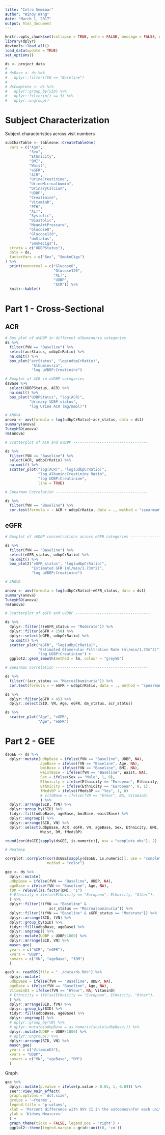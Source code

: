 ```yaml
---
title: "Intro Seminar"
author: "Windy Wang"
date: "March 1, 2017"
output: html_document
---
```


```r
knitr::opts_chunk$set(collapse = TRUE, echo = FALSE, message = FALSE, warning = FALSE)
library(dplyr)
devtools::load_all()
load_data(update = TRUE)
set_options()
```

```r
ds <- project_data
# 
# dsBase <- ds %>% 
#   dplyr::filter(fVN == "Baseline")
# 
# dsComplete <- ds %>% 
#   dplyr::group_by(SID) %>%
#   dplyr::filter(n() == 3) %>%
#   dplyr::ungroup()
```


Subject Characterization
========================

Subject characteristics across visit numbers
```r

subCharTable <- tableone::CreateTableOne(
  vars = c("Age",
           "Sex",
           "Ethnicity",
           "BMI",
           "Waist",
           "eGFR",
           "ACR",
           "UrineCreatinine",
           "UrineMicroalbumin",
           "UrinaryCalcium",
           "UDBP",
           "Creatinine",
           "VitaminD",
           "PTH",
           "ALT",
           "Systolic",
           "Diastolic",
           "MeanArtPressure",
           "Glucose0",
           "Glucose120",
           "dmStatus",
           "SmokeCigs"),
  strata = c("UDBPStatus"),
  data = ds,
  factorVars = c("Sex", "SmokeCigs")
) %>% 
  print(nonnormal = c("Glucose0",
                      "Glucose120",
                      "ALT",
                      "UDBP",
                      "ACR")) %>% 
  knitr::kable()
```


Part 1 - Cross-Sectional
========================

## ACR

```r

# Box plot of uVDBP in different albuminuria categories
ds %>% 
  filter(fVN == "Baseline") %>% 
  select(acrStatus, udbpCrRatio) %>%
  na.omit() %>%
  box_plot("acrStatus", "log(udbpCrRatio)", 
            "Albuminuria",
            "log uVDBP:Creatinine")

# Boxplot of ACR in uVDBP categories
dsBase %>% 
  select(UDBPStatus, ACR) %>% 
  na.omit() %>% 
  box_plot("UDBPStatus", "log(ACR)",
           "Urinary VDBP status",
           "log Urine ACR (mg/mmol)")

# ANOVA
anova <- aov(formula = log(udbpCrRatio)~acr_status, data = ds1)
summary(anova)
TukeyHSD(anova)
rm(anova)
```

```r

# Scatterplot of ACR and uVDBP ----------------------------------

ds %>% 
  filter(fVN == "Baseline") %>% 
  select(ACR, udbpCrRatio) %>% 
  na.omit() %>% 
  scatter_plot("log(ACR)", "log(udbpCrRatio)",
               "log Albumin:Creatinine Ratio",
               "log UDBP:Creatinine",
               line = TRUE)

# Spearman Correlation ------------------------------------------

ds %>% 
  filter(fVN == "Baseline") %>% 
  cor.test(formula = ~ ACR + udbpCrRatio, data = ., method = "spearman")
```


## eGFR

```r

# Boxplot of uVDBP concentrations across eGFR categories --------------

ds %>% 
  filter(fVN == "Baseline") %>% 
  select(eGFR_status, udbpCrRatio) %>% 
  na.omit() %>% 
  box_plot2("eGFR_status", "log(udbpCrRatio)", 
            "Estimated GFR (ml/min/1.73m^2)",
            "log uVDBP:Creatinine")

# ANOVA

anova <- aov(formula = log(udbpCrRatio)~eGFR_status, data = ds1)
summary(anova)
TukeyHSD(anova)
rm(anova)
```

```r

# Scatterplot of eGFR and uVDBP ----------------------------------

ds %>% 
  dplyr::filter(!(eGFR_status == "Moderate")) %>% 
  dplyr::filter(eGFR < 150) %>% 
  dplyr::select(eGFR, udbpCrRatio) %>% 
  na.omit() %>% 
  scatter_plot("eGFR", "log(udbpCrRatio)",
               "Estimated Glomerular Filtration Rate (ml/min/1.73m^2)",
               "log UDBP:Creatinine") +
  ggplot2::geom_smooth(method = lm, colour = "grey50")

# Spearman Correlation ------------------------------------------

ds %>% 
  filter(!(acr_status == "Macroalbuminuria")) %>% 
  cor.test(formula = ~ eGFR + udbpCrRatio, data = ., method = "spearman")
```

```r
ds %>% 
  dplyr::filter(eGFR < 45) %>% 
  dplyr::select(SID, VN, Age, eGFR, dm_status, acr_status)

ds %>% 
  scatter_plot("Age", "eGFR",
               "Age", "eGFR")
```


Part 2 - GEE
============

```r
dsGEE <- ds %>% 
  dplyr::mutate(udbpBase = ifelse(fVN == "Baseline", UDBP, NA),
                ageBase = ifelse(fVN == "Baseline", Age, NA),
                bmiBase = ifelse(fVN == "Baseline", BMI, NA),
                waistBase = ifelse(fVN == "Baseline", Waist, NA), 
                Sex = ifelse(Sex == "Male", 1, 0),
                Ethnicity = ifelse(Ethnicity == "European", Ethnicity, "Other"),
                Ethnicity = ifelse(Ethnicity == "European", 0, 1),
                fMedsBP = ifelse(fMedsBP == "Yes", 1, 0)
                # vitdBase = ifelse(fVN == "6Year", NA, VitaminD)
                ) %>% 
  dplyr::arrange(SID, fVN) %>% 
  dplyr::group_by(SID) %>% 
  tidyr::fill(udbpBase, ageBase, bmiBase, waistBase) %>% 
  dplyr::ungroup() %>%
  dplyr::arrange(SID, VN) %>% 
  dplyr::select(udbpBase, ACR, eGFR, VN, ageBase, Sex, Ethnicity, BMI, 
                Waist, DM, fMedsBP)

round(cor(dsGEE[sapply(dsGEE, is.numeric)], use = "complete.obs"), 2)

# Heatmap

corrplot::corrplot(cor(dsGEE[sapply(dsGEE, is.numeric)], use = "complete.obs"),
                   method = "color")

```


```r

gee <- ds %>%
  dplyr::mutate(
  udbpBase = ifelse(fVN == "Baseline", UDBP, NA),
  ageBase = ifelse(fVN == "Baseline", Age, NA),
  fDM = relevel(as.factor(DM), "1")
  # Ethnicity = ifelse(Ethnicity == "European", Ethnicity, "Other"),
  ) %>%
  dplyr::filter(!(fVN == "Baseline" &
                    acr_status == "Macroalbuminuria")) %>%
  dplyr::filter(!(fVN == "Baseline" & eGFR_status == "Moderate")) %>%
  dplyr::arrange(SID, fVN) %>%
  dplyr::group_by(SID) %>%
  tidyr::fill(udbpBase, ageBase) %>%
  dplyr::ungroup() %>%
  dplyr::mutate(UDBP = UDBP/1000) %>%
  dplyr::arrange(SID, VN) %>%
  mason_gee(
  yvars = c("ACR", "eGFR"),
  xvars = "UDBP",
  covars = c("VN", "ageBase", "fDM")
  )
```

```r
gee3 <- readRDS(file = "../data/ds.Rds") %>%
  dplyr::mutate(
  udbpBase = ifelse(fVN == "Baseline", UDBP, NA),
  ageBase = ifelse(fVN == "Baseline", Age, NA),
  VitaminD3 = ifelse(fVN == "6Year", NA, VitaminD)
  # Ethnicity = ifelse(Ethnicity == "European", Ethnicity, "Other"),
  ) %>%
  dplyr::arrange(SID, fVN) %>%
  dplyr::group_by(SID) %>%
  tidyr::fill(udbpBase, ageBase) %>%
  dplyr::ungroup() %>%
  # dplyr::group_by(VN) %>%
  # dplyr::mutate(udbpBase = as.numeric(scale(udbpBase))) %>%
  dplyr::mutate(UDBP = UDBP/1000) %>%
  # dplyr::ungroup() %>% 
  dplyr::arrange(SID, VN) %>%
  mason_gee(
  yvars = c("VitaminD3"),
  xvars = "UDBP",
  covars = c("VN", "ageBase", "DM")
  )
```


Graph
```r

gee %>%
  dplyr::mutate(p.value = ifelse(p.value > 0.05, 1, 0.04)) %>%
  seer::view_main_effect(
  graph.options = 'dot.size',
  groups = '~Yterms',
  legend.title = 'p-values',
  xlab = 'Percent difference with 95% CI in the outcomes\nfor each unit increase in baseline uVDBP',
  ylab = 'Kidney Measures'
  ) +
  graph_theme(ticks = FALSE, legend.pos = 'right') +
  ggplot2::theme(legend.margin = grid::unit(0, 'cm'))

```
